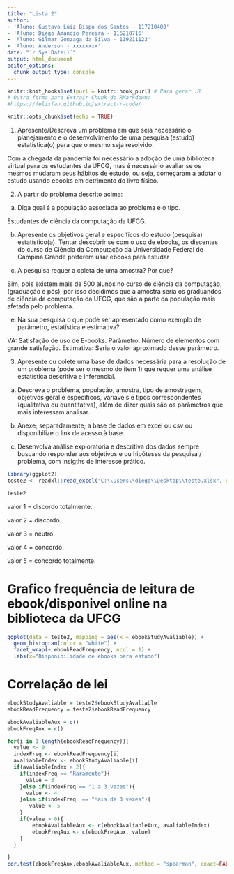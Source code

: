 ```yaml
---
title: "Lista 2"
author:
- 'Aluno: Gustavo Luiz Bispo dos Santos - 117210400'
- 'Aluno: Diego Amancio Pereira - 116210716'
- 'Aluno: Gilmar Gonzaga da Silva - 119211123'
- 'Aluno: Anderson - xxxxxxxx'
date: "`r Sys.Date()`"
output: html_document
editor_options: 
  chunk_output_type: console
---
```



```r
knitr::knit_hooks$set(purl = knitr::hook_purl) # Para gerar .R
# Outra forma para Extrair Chunk do RMarkdown:
#https://felixfan.github.io/extract-r-code/

knitr::opts_chunk$set(echo = TRUE)
```

############################
1) Apresente/Descreva um problema em que seja necessário o planejamento e o desenvolvimento de uma pesquisa (estudo) estatística(o) para que o mesmo seja resolvido.

  Com a chegada da pandemia foi necessário a adoção de uma biblioteca virtual para os estudantes da UFCG, mas é necessário avaliar se os mesmos mudaram seus hábitos de estudo, ou seja, começaram a adotar o estudo usando ebooks em detrimento do livro físico.

2) A partir do problema descrito acima:
a) Diga qual é a população associada ao problema e o tipo.

 Estudantes de ciência da computação da UFCG.
 
b) Apresente os objetivos geral e específicos do estudo (pesquisa) estatístico(a).
  Tentar descobrir se com o uso de ebooks, os discentes do curso de Ciência da Computação da Universidade Federal de Campina Grande preferem usar ebooks para estudar

d) A pesquisa requer a coleta de uma amostra? Por que?

Sim, pois existem mais de 500 alunos no curso de ciência da computação, (graduação e pós), por isso decidimos que a amostra seria os graduandos de ciência da computação da UFCG, que são a parte da população mais afetada pelo problema.

e) Na sua pesquisa o que pode ser apresentado como exemplo de parâmetro, estatística e
estimativa?

VA: Satisfação de uso de E-books.
Parâmetro: Número de elementos com grande satisfação.
Estimativa: Seria o valor aproximado desse parâmetro.

3) Apresente ou colete uma base de dados necessária para a resolução de um problema (pode ser o mesmo do item 1) que requer uma análise estatística descritiva e inferencial.

a) Descreva o problema, população, amostra, tipo de amostragem, objetivos geral e específicos, variáveis e tipos correspondentes (qualitativa ou quantitativa), além de dizer quais são os parâmetros que mais interessam analisar.

b) Anexe; separadamente; a base de dados em excel ou csv ou disponibilize o link de
acesso à base.

c) Desenvolva análise exploratória e descritiva dos dados sempre buscando responder aos
objetivos e ou hipóteses da pesquisa / problema, com insigths de interesse prático.
```r
library(ggplot2)
teste2 <- readxl::read_excel("C:\\Users\\diego\\Desktop\\teste.xlsx", sheet = 1)

teste2

```
valor 1 = discordo totalmente.

valor 2 = discordo.

valor 3 = neutro.

valor 4 = concordo.

valor 5 = concordo totalmente.

# Grafico frequência de leitura de ebook/disponivel online na biblioteca da UFCG
```r
ggplot(data = teste2, mapping = aes(x = ebookStudyAvaliable)) +
  geom_histogram(color = "white") +
  facet_wrap(~ ebookReadFrequency, ncol = 1) +
  labs(x="Disponibilidade de ebooks para estudo")
```
# Correlação de lei
```r

ebookStudyAvaliable = teste2$ebookStudyAvaliable
ebookReadFrequency = teste2$ebookReadFrequency

ebookAvaliableAux = c()
ebookFreqAux = c()

for(i in 1:length(ebookReadFrequency)){
  value <- 0
  indexFreq <- ebookReadFrequency[i]
  avaliableIndex <- ebookStudyAvaliable[i]
  if(avaliableIndex > 2){
    if(indexFreq == "Raramente"){
      value = 3
    }else if(indexFreq == "1 a 3 vezes"){
      value <- 4
    }else if(indexFreq  == "Mais de 3 vezes"){
       value <- 5
    }
    if(value > 0){
        ebookAvaliableAux <- c(ebookAvaliableAux, avaliableIndex)
        ebookFreqAux <- c(ebookFreqAux, value)
    }
  }

}
cor.test(ebookFreqAux,ebookAvaliableAux, method = "spearman", exact=FALSE) 
```


